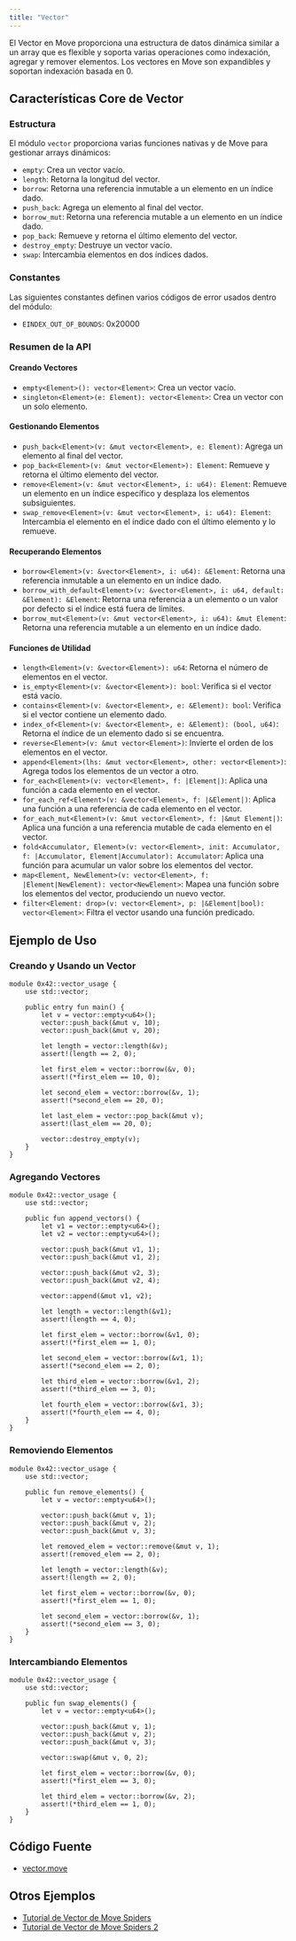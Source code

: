 ```yaml
---
title: "Vector"
---
```


El Vector en Move proporciona una estructura de datos dinámica similar a un array que es flexible y soporta varias operaciones como
indexación, agregar y remover elementos. Los vectores en Move son expandibles y soportan indexación basada en 0.

## Características Core de Vector

### Estructura

El módulo `vector` proporciona varias funciones nativas y de Move para gestionar arrays dinámicos:

- `empty`: Crea un vector vacío.
- `length`: Retorna la longitud del vector.
- `borrow`: Retorna una referencia inmutable a un elemento en un índice dado.
- `push_back`: Agrega un elemento al final del vector.
- `borrow_mut`: Retorna una referencia mutable a un elemento en un índice dado.
- `pop_back`: Remueve y retorna el último elemento del vector.
- `destroy_empty`: Destruye un vector vacío.
- `swap`: Intercambia elementos en dos índices dados.

### Constantes

Las siguientes constantes definen varios códigos de error usados dentro del módulo:

- `EINDEX_OUT_OF_BOUNDS`: 0x20000

### Resumen de la API

#### Creando Vectores

- `empty<Element>(): vector<Element>`: Crea un vector vacío.
- `singleton<Element>(e: Element): vector<Element>`: Crea un vector con un solo elemento.

#### Gestionando Elementos

- `push_back<Element>(v: &mut vector<Element>, e: Element)`: Agrega un elemento al final del vector.
- `pop_back<Element>(v: &mut vector<Element>): Element`: Remueve y retorna el último elemento del vector.
- `remove<Element>(v: &mut vector<Element>, i: u64): Element`: Remueve un elemento en un índice específico y desplaza los elementos subsiguientes.
- `swap_remove<Element>(v: &mut vector<Element>, i: u64): Element`: Intercambia el elemento en el índice dado con el último elemento y lo remueve.

#### Recuperando Elementos

- `borrow<Element>(v: &vector<Element>, i: u64): &Element`: Retorna una referencia inmutable a un elemento en un índice dado.
- `borrow_with_default<Element>(v: &vector<Element>, i: u64, default: &Element): &Element`: Retorna una referencia a un elemento o un valor por defecto si el índice está fuera de límites.
- `borrow_mut<Element>(v: &mut vector<Element>, i: u64): &mut Element`: Retorna una referencia mutable a un elemento en un índice dado.

#### Funciones de Utilidad

- `length<Element>(v: &vector<Element>): u64`: Retorna el número de elementos en el vector.
- `is_empty<Element>(v: &vector<Element>): bool`: Verifica si el vector está vacío.
- `contains<Element>(v: &vector<Element>, e: &Element): bool`: Verifica si el vector contiene un elemento dado.
- `index_of<Element>(v: &vector<Element>, e: &Element): (bool, u64)`: Retorna el índice de un elemento dado si se encuentra.
- `reverse<Element>(v: &mut vector<Element>)`: Invierte el orden de los elementos en el vector.
- `append<Element>(lhs: &mut vector<Element>, other: vector<Element>)`: Agrega todos los elementos de un vector a otro.
- `for_each<Element>(v: vector<Element>, f: |Element|)`: Aplica una función a cada elemento en el vector.
- `for_each_ref<Element>(v: &vector<Element>, f: |&Element|)`: Aplica una función a una referencia de cada elemento en el vector.
- `for_each_mut<Element>(v: &mut vector<Element>, f: |&mut Element|)`: Aplica una función a una referencia mutable de cada elemento en el vector.
- `fold<Accumulator, Element>(v: vector<Element>, init: Accumulator, f: |Accumulator, Element|Accumulator): Accumulator`: Aplica una función para acumular un valor sobre los elementos del vector.
- `map<Element, NewElement>(v: vector<Element>, f: |Element|NewElement): vector<NewElement>`: Mapea una función sobre los elementos del vector, produciendo un nuevo vector.
- `filter<Element: drop>(v: vector<Element>, p: |&Element|bool): vector<Element>`: Filtra el vector usando una función predicado.

## Ejemplo de Uso

### Creando y Usando un Vector

```move filename="vector.move"
module 0x42::vector_usage {
    use std::vector;

    public entry fun main() {
        let v = vector::empty<u64>();
        vector::push_back(&mut v, 10);
        vector::push_back(&mut v, 20);

        let length = vector::length(&v);
        assert!(length == 2, 0);

        let first_elem = vector::borrow(&v, 0);
        assert!(*first_elem == 10, 0);

        let second_elem = vector::borrow(&v, 1);
        assert!(*second_elem == 20, 0);

        let last_elem = vector::pop_back(&mut v);
        assert!(last_elem == 20, 0);

        vector::destroy_empty(v);
    }
}
```

### Agregando Vectores

```move filename="vector.move"
module 0x42::vector_usage {
    use std::vector;

    public fun append_vectors() {
        let v1 = vector::empty<u64>();
        let v2 = vector::empty<u64>();

        vector::push_back(&mut v1, 1);
        vector::push_back(&mut v1, 2);

        vector::push_back(&mut v2, 3);
        vector::push_back(&mut v2, 4);

        vector::append(&mut v1, v2);

        let length = vector::length(&v1);
        assert!(length == 4, 0);

        let first_elem = vector::borrow(&v1, 0);
        assert!(*first_elem == 1, 0);

        let second_elem = vector::borrow(&v1, 1);
        assert!(*second_elem == 2, 0);

        let third_elem = vector::borrow(&v1, 2);
        assert!(*third_elem == 3, 0);

        let fourth_elem = vector::borrow(&v1, 3);
        assert!(*fourth_elem == 4, 0);
    }
}
```

### Removiendo Elementos

```move filename="vector.move"
module 0x42::vector_usage {
    use std::vector;

    public fun remove_elements() {
        let v = vector::empty<u64>();

        vector::push_back(&mut v, 1);
        vector::push_back(&mut v, 2);
        vector::push_back(&mut v, 3);

        let removed_elem = vector::remove(&mut v, 1);
        assert!(removed_elem == 2, 0);

        let length = vector::length(&v);
        assert!(length == 2, 0);

        let first_elem = vector::borrow(&v, 0);
        assert!(*first_elem == 1, 0);

        let second_elem = vector::borrow(&v, 1);
        assert!(*second_elem == 3, 0);
    }
}
```

### Intercambiando Elementos

```move filename="vector.move"
module 0x42::vector_usage {
    use std::vector;

    public fun swap_elements() {
        let v = vector::empty<u64>();

        vector::push_back(&mut v, 1);
        vector::push_back(&mut v, 2);
        vector::push_back(&mut v, 3);

        vector::swap(&mut v, 0, 2);

        let first_elem = vector::borrow(&v, 0);
        assert!(*first_elem == 3, 0);

        let third_elem = vector::borrow(&v, 2);
        assert!(*third_elem == 1, 0);
    }
}
```

## Código Fuente

- [vector.move](https://github.com/libra2org/libra2-core/blob/main/third_party/move/move-stdlib/sources/vector.move)

## Otros Ejemplos

- [Tutorial de Vector de Move Spiders](https://movespiders.com/courses/modules/datastructures/lessonId/1)
- [Tutorial de Vector de Move Spiders 2](https://movespiders.com/courses/modules/basics/lessonId/7)
